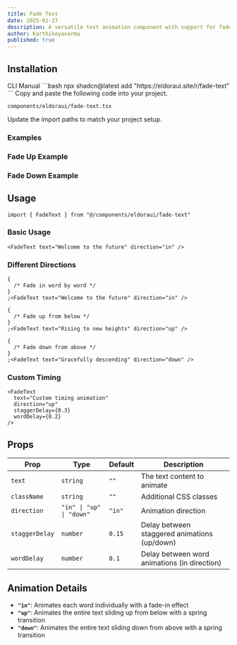 ```yaml
---
title: Fade Text
date: 2025-01-27
description: A versatile text animation component with support for fade in, fade up, and fade down directions.
author: Karthikeyavarma
published: true
---
```


<ComponentPreview name="fade-text-demo" />

## Installation

<Tabs defaultValue="cli">
<TabsList>
  <TabsTrigger value="cli">CLI</TabsTrigger>
  <TabsTrigger value="manual">Manual</TabsTrigger>
</TabsList>
<TabsContent value="cli">
```bash
npx shadcn@latest add "https://eldoraui.site/r/fade-text"
```
</TabsContent>
<TabsContent value="manual">
<Steps>
<Step>Copy and paste the following code into your project.</Step>

`components/eldoraui/fade-text.tsx`

<ComponentSource name="fade-text" />
<Step>Update the import paths to match your project setup.</Step>
</Steps>
</TabsContent>
</Tabs>

### Examples

### Fade Up Example

<ComponentPreview name="fade-text-demo-2" />

### Fade Down Example

<ComponentPreview name="fade-text-demo-3" />

## Usage

```tsx showLineNumbers
import { FadeText } from "@/components/eldoraui/fade-text"
```

### Basic Usage

```tsx showLineNumbers
<FadeText text="Welcome to the future" direction="in" />
```

### Different Directions

```tsx showLineNumbers
{
  /* Fade in word by word */
}
;<FadeText text="Welcome to the future" direction="in" />

{
  /* Fade up from below */
}
;<FadeText text="Rising to new heights" direction="up" />

{
  /* Fade down from above */
}
;<FadeText text="Gracefully descending" direction="down" />
```

### Custom Timing

```tsx showLineNumbers
<FadeText
  text="Custom timing animation"
  direction="up"
  staggerDelay={0.3}
  wordDelay={0.2}
/>
```

## Props

| Prop           | Type                     | Default | Description                                  |
| -------------- | ------------------------ | ------- | -------------------------------------------- |
| `text`         | `string`                 | `""`    | The text content to animate                  |
| `className`    | `string`                 | `""`    | Additional CSS classes                       |
| `direction`    | `"in" \| "up" \| "down"` | `"in"`  | Animation direction                          |
| `staggerDelay` | `number`                 | `0.15`  | Delay between staggered animations (up/down) |
| `wordDelay`    | `number`                 | `0.1`   | Delay between word animations (in direction) |

## Animation Details

- **`"in"`**: Animates each word individually with a fade-in effect
- **`"up"`**: Animates the entire text sliding up from below with a spring transition
- **`"down"`**: Animates the entire text sliding down from above with a spring transition
